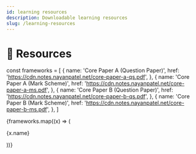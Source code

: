 ```yaml
---
id: learning resources
description: Downloadable learning resources
slug: /learning-resources
---
```


# 📖 Resources

const frameworks = [
  {
    name: 'Core Paper A (Question Paper)',
    href: 'https://cdn.notes.nayanpatel.net/core-paper-a-qs.pdf',
  },
  {
    name: 'Core Paper A (Mark Scheme)',
    href: 'https://cdn.notes.nayanpatel.net/core-paper-a-ms.pdf',
  },
  {
    name: 'Core Paper B (Question Paper)',
    href: 'https://cdn.notes.nayanpatel.net/core-paper-b-qs.pdf',
  },
  {
    name: 'Core Paper B (Mark Scheme)',
    href: 'https://cdn.notes.nayanpatel.net/core-paper-b-ms.pdf',
  },
]

<div>
  <div class="row is-multiline">
    {frameworks.map((x) => (
      <div key={x.name} class="col col--3">
        <Link class="card" to={x.href}>
          <div class="card__body" style={{ display: 'flex', gap: 20, alignItems: 'center' }}>
            <p>{x.name}</p>
          </div>
        </Link>
      </div>
    ))}
  </div>
</div>